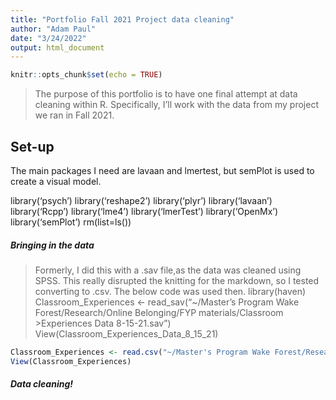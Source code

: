 ```yaml
---
title: "Portfolio Fall 2021 Project data cleaning"
author: "Adam Paul"
date: "3/24/2022"
output: html_document
---
```


```r
knitr::opts_chunk$set(echo = TRUE)
```

> The purpose of this portfolio is to have one final attempt at data cleaning within R. Specifically, I'll work with the data from my project we ran in Fall 2021.

## Set-up

The main packages I need are lavaan and lmertest, but semPlot is used to create a visual model.



library('psych')
library('reshape2')
library('plyr')
library('lavaan')
library('Rcpp')
library('lme4')
library('lmerTest')
library('OpenMx')
library('semPlot')
rm(list=ls())

##### Bringing in the data

> Formerly, I did this with a .sav file,as the data was cleaned using SPSS. This really disrupted the knitting for the markdown, so I tested converting to .csv. The below code was used then.
library(haven)
Classroom_Experiences <- read_sav("~/Master's Program Wake Forest/Research/Online Belonging/FYP materials/Classroom >Experiences Data 8-15-21.sav")
View(Classroom_Experiences_Data_8_15_21)

```r
Classroom_Experiences <- read.csv("~/Master's Program Wake Forest/Research/Online Belonging/FYP materials/MAP data -csv test.csv")
View(Classroom_Experiences)
```

##### Data cleaning!



